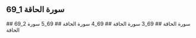 ## 69_1 سورة الحاقة
<YouTube videoId='MqhKYbH_Ifg' opts={opts} />
## 69_2 سورة الحاقة
<YouTube videoId='L5g_aPG6jqE' opts={opts} />
## 69_3 سورة الحاقة
<YouTube videoId='JKEOQDCCxXo' opts={opts} />
## 69_4 سورة الحاقة
<YouTube videoId='sfX5qF0aJs4' opts={opts} />
## 69_5 سورة الحاقة
<YouTube videoId='-IKUEROU4wA' opts={opts} />
